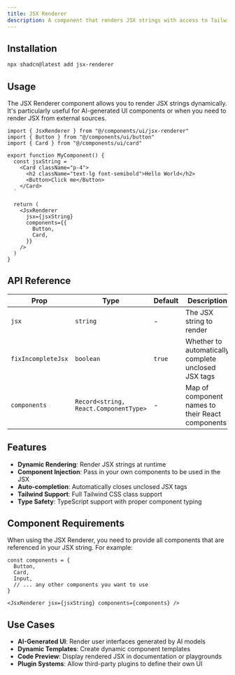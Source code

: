 ```yaml
---
title: JSX Renderer
description: A component that renders JSX strings with access to Tailwind CSS, shadcn components, and Lucide icons.
---
```


<ComponentPreview name="jsx-renderer-demo" />

## Installation

```bash
npx shadcn@latest add jsx-renderer
```

## Usage

The JSX Renderer component allows you to render JSX strings dynamically. It's particularly useful for AI-generated UI components or when you need to render JSX from external sources.

```tsx
import { JsxRenderer } from "@/components/ui/jsx-renderer"
import { Button } from "@/components/ui/button"
import { Card } from "@/components/ui/card"

export function MyComponent() {
  const jsxString = `
    <Card className="p-4">
      <h2 className="text-lg font-semibold">Hello World</h2>
      <Button>Click me</Button>
    </Card>
  `

  return (
    <JsxRenderer
      jsx={jsxString}
      components={{
        Button,
        Card,
      }}
    />
  )
}
```

## API Reference

| Prop | Type | Default | Description |
|------|------|---------|-------------|
| `jsx` | `string` | - | The JSX string to render |
| `fixIncompleteJsx` | `boolean` | `true` | Whether to automatically complete unclosed JSX tags |
| `components` | `Record<string, React.ComponentType>` | - | Map of component names to their React components |

## Features

- **Dynamic Rendering**: Render JSX strings at runtime
- **Component Injection**: Pass in your own components to be used in the JSX
- **Auto-completion**: Automatically closes unclosed JSX tags
- **Tailwind Support**: Full Tailwind CSS class support
- **Type Safety**: TypeScript support with proper component typing

## Component Requirements

When using the JSX Renderer, you need to provide all components that are referenced in your JSX string. For example:

```tsx
const components = {
  Button,
  Card,
  Input,
  // ... any other components you want to use
}

<JsxRenderer jsx={jsxString} components={components} />
```

## Use Cases

- **AI-Generated UI**: Render user interfaces generated by AI models
- **Dynamic Templates**: Create dynamic component templates
- **Code Preview**: Display rendered JSX in documentation or playgrounds
- **Plugin Systems**: Allow third-party plugins to define their own UI